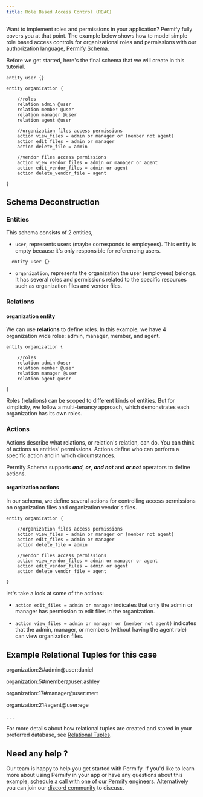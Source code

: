 ```yaml
---
title: Role Based Access Control (RBAC)
---
```


Want to implement roles and permissions in your application? Permify fully covers you at that point. The example below shows how to model simple role based access controls for organizational roles and permissions with our authorization language, [Permify Schema].

[Permify Schema]: ../../getting-started/modeling

Before we get started, here's the final schema that we will create in this tutorial.

```perm
entity user {} 

entity organization {

    //roles 
    relation admin @user    
    relation member @user    
    relation manager @user    
    relation agent @user  

    //organization files access permissions
    action view_files = admin or manager or (member not agent)
    action edit_files = admin or manager
    action delete_file = admin 

    //vendor files access permissions
    action view_vendor_files = admin or manager or agent
    action edit_vendor_files = admin or agent
    action delete_vendor_file = agent

} 
```

## Schema Deconstruction

### Entities

This schema consists of 2 entities, 

- `user`, represents users (maybe corresponds to employees). This entity is empty because it's only responsible for referencing users.

```perm
  entity user {}
```

- `organization`, represents the organization the user (employees) belongs. It has several roles and permissions related to the specific resources such as organization files and vendor files.

### Relations

#### organization entity

We can use **relations** to define roles. In this example, we have 4 organization wide roles: admin, manager, member, and agent. 

```perm
entity organization {

    //roles 
    relation admin @user    
    relation member @user    
    relation manager @user 
    relation agent @user     

}
```

Roles (relations) can be scoped to different kinds of entities. But for simplicity, we follow a multi-tenancy approach, which demonstrates each organization has its own roles.

### Actions

Actions describe what relations, or relation's relation, can do. You can think of actions as entities' permissions. Actions define who can perform a specific action and in which circumstances.

Permify Schema supports ***and***, ***or***, ***and not*** and ***or not*** operators to define actions. 

#### organization actions

In our schema, we define several actions for controlling access permissions on organization files and organization vendor's files.

```perm
entity organization {

    //organization files access permissions
    action view_files = admin or manager or (member not agent)
    action edit_files = admin or manager
    action delete_file = admin 

    //vendor files access permissions
    action view_vendor_files = admin or manager or agent
    action edit_vendor_files = admin or agent
    action delete_vendor_file = agent

} 
```

let's take a look at some of the actions:

- ``action edit_files = admin or manager`` 
indicates that only the admin or manager has permission to edit files in the organization.

- ``action view_files = admin or manager or (member not agent)``
indicates that the admin, manager, or members (without having the agent role) can view organization files.



## Example Relational Tuples for this case

organization:2#admin@user:daniel

organization:5#member@user:ashley

organization:17#manager@user:mert

organization:21#agent@user:ege

.
.
.

For more details about how relational tuples are created and stored in your preferred database, see [Relational Tuples].

[Relational Tuples]: ../getting-started/sync-data

## Need any help ?

Our team is happy to help you get started with Permify. If you'd like to learn more about using Permify in your app or have any questions about this example, [schedule a call with one of our Permify engineers](https://calendly.com/d/5hk-8db-vh2/call-with-an-expert). Alternatively you can join our [discord community](https://discord.com/invite/MJbUjwskdH) to discuss.

